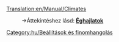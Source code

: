 [[Translation:en/Manual/Climates]]

:→Áttekintéshez lásd: '''[[hu/Manual/Éghajlatok|Éghajlatok]]'''

[[Category:hu/Beállítások és finomhangolás]]